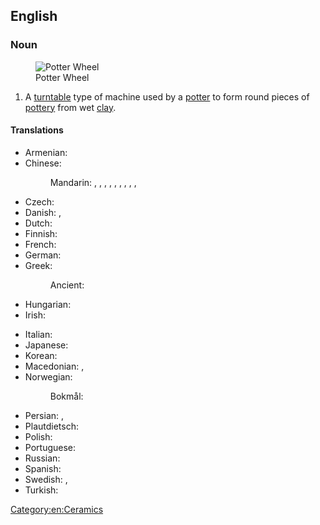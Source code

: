==English==
{{wikipedia}}

===Noun===
{{en-noun|head=[[potter]]'s [[wheel]]}}
[[File:Potter Wheel Female (PSF).png|thumb|Potter Wheel]]
# A [[turntable]] type of machine used by a [[potter]] to form round pieces of [[pottery]] from wet [[clay]].

====Translations====
{{trans-top|machine used by a potter}}
* Armenian: {{t+|hy|դուրգ}}
* Chinese:
*: Mandarin: {{t|cmn|陶工旋盤}}, {{t|cmn|陶工旋盘|tr=táogōng xuánpán}}, {{t+|cmn|鈞}}, {{t+|cmn|钧|tr=jūn}}, {{t+|cmn|陶鈞}}, {{t+|cmn|陶钧|tr=táojūn}}, {{t+|cmn|陶輪}}, {{t|cmn|陶轮|tr=táolún}}, {{t|cmn|拉坯輪}}, {{t|cmn|拉坯轮|tr=lāpīlún}}
* Czech: {{t|cs|hrnčířský kruh|m}}
* Danish: {{t|da|drejeskive|c}}, {{t|da|pottemagerhjul|n}}
* Dutch: {{t|nl|pottenbakkersschijf|f}}
* Finnish: {{t+|fi|dreija}}
* French: {{t+|fr|tour de potier|m}}
* German: {{t+|de|Töpferscheibe|f}}
* Greek:
*: Ancient: {{t|grc|[[κεραμεικός]] [[τροχός]]|m}}
* Hungarian: {{t+|hu|fazekaskorong}}
* Irish: {{t|ga|roth potaire|m}}
{{trans-mid}}
* Italian: {{t|it|ruota del vasaio|f}}
* Japanese: {{t+|ja|轆轤|tr=ろくろ, rokuro}}
* Korean: {{t-needed|ko}}
* Macedonian: {{t|mk|гр́нчарско ко́лце|n}}, {{t|mk|гр́нчарско тр́кало|n}}
* Norwegian:
*: Bokmål: {{t|nb|dreieskive|m}}
* Persian: {{t|fa|چرخ سفالگری|tr=čarx-e sofâlgari}}, {{t|fa|چرخ کوزه‌گری|tr=čarx-e kuze-gari}}
* Plautdietsch: {{t|pdt|Dreischiew|f}}
* Polish: {{t+|pl|koło garncarskie|m}}
* Portuguese: {{t|pt|roda de oleiro|f}}
* Russian: {{t|ru|гонча́рный круг|m}}
* Spanish: {{t|es|torno de alfarero|m}}
* Swedish: {{t+|sv|drejning|c}}, {{t+|sv|drejskiva|c}}
* Turkish: {{t|tr|çömlekçi çarkı}}
{{trans-bottom}}

[[Category:en:Ceramics]]